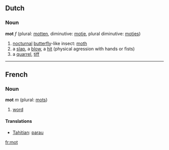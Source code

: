 ==Dutch==
===Noun===
'''mot''' ''f'' (plural: [[motten]], diminutive: [[motje]], plural diminutive: [[motjes]])

#[[nocturnal]] [[butterfly]]-like insect: [[moth]]
#a [[slap]], a [[blow]], a [[hit]] (physical agression with hands or fists)
#a [[quarrel]], [[tiff]]

----

==French==
===Noun===

'''mot''' ''m'' (plural: [[mots]])

# [[word]]

====Translations====
*[[Tahitian]]: [[parau]]
[[fr:mot]]